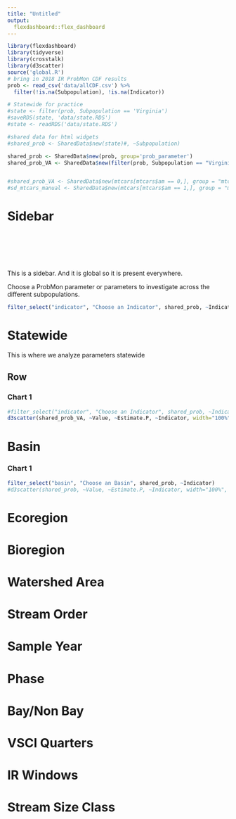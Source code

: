 ```yaml
---
title: "Untitled"
output: 
  flexdashboard::flex_dashboard
---
```


```r
library(flexdashboard)
library(tidyverse)
library(crosstalk)
library(d3scatter)
source('global.R')
# bring in 2018 IR ProbMon CDF results
prob <- read_csv('data/allCDF.csv') %>%
  filter(!is.na(Subpopulation), !is.na(Indicator))

# Statewide for practice
#state <- filter(prob, Subpopulation == 'Virginia')
#saveRDS(state, 'data/state.RDS')
#state <- readRDS('data/state.RDS')

#shared data for html widgets
#shared_prob <- SharedData$new(state)#, ~Subpopulation)

shared_prob <- SharedData$new(prob, group='prob_parameter')
shared_prob_VA <- SharedData$new(filter(prob, Subpopulation == "Virginia"), group = 'prob_parameter')


#shared_prob_VA <- SharedData$new(mtcars[mtcars$am == 0,], group = "mtcars_subset")
#sd_mtcars_manual <- SharedData$new(mtcars[mtcars$am == 1,], group = "mtcars_subset")


```

Sidebar {.sidebar}
=====================================
<br><br><br><br><br>
This is a sidebar. And it is global so it is present everywhere.

Choose a ProbMon parameter or parameters to investigate across the different subpopulations.

```r

filter_select("indicator", "Choose an Indicator", shared_prob, ~Indicator)


```

Statewide
=====================================  

This is where we analyze parameters statewide

Row {data-height=1000}
-------------------------------------
    

### Chart 1
    
```r
#filter_select("indicator", "Choose an Indicator", shared_prob, ~Indicator)
d3scatter(shared_prob_VA, ~Value, ~Estimate.P, ~Indicator, width="100%", height=1000)#,
```

Basin
=====================================  

### Chart 1
    
```r

filter_select("basin", "Choose an Basin", shared_prob, ~Indicator)
#d3scatter(shared_prob, ~Value, ~Estimate.P, ~Indicator, width="100%", height=1000)#,
```


Ecoregion 
=====================================  

Bioregion
=====================================  

Watershed Area
=====================================  

Stream Order
=====================================  

Sample Year
=====================================

Phase
=====================================  

Bay/Non Bay
=====================================  

VSCI Quarters
=====================================  

IR Windows
=====================================  

Stream Size Class
=====================================  



